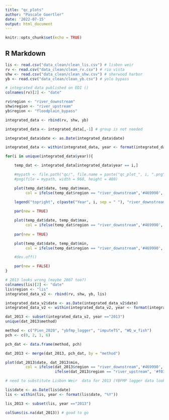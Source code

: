 ```yaml
---
title: "qc_plots"
author: "Pascale Goertler"
date: '2022-07-15'
output: html_document
---
```


```r
knitr::opts_chunk$set(echo = TRUE)
```

## R Markdown

```r
lis <- read.csv("data_clean/clean_lis.csv") # lisbon weir
rv <- read.csv("data_clean/clean_rv.csv") # rio vista
shw <- read.csv("data_clean/clean_shw.csv") # sherwood harbor
yb <- read.csv("data_clean/clean_yb.csv") # yolo bypass

# integrated data published on EDI ()
colnames(rv)[2] <- "date"

rv$region <- "river_downstream"
shw$region <- "river_upstream"
yb$region <- "floodplain_bypass"

integrated_data <- rbind(rv, shw, yb)

integrated_data <- integrated_data[,-1] # group is not needed

integrated_data$date <- as.Date(integrated_data$date)
```

```r

integrated_data <- within(integrated_data, year <- format(integrated_data$date, "%Y"))

for(i in unique(integrated_data$year)){

    temp_dat <- integrated_data[integrated_data$year == i,]

    #mypath <- file.path("qc/", file.name = paste("qc_plot_", i, ".png", sep = ""))
    #png(file = mypath, width = 960, height = 480)

    plot(temp_dat$date, temp_dat$mean,
         col = ifelse(temp_dat$region == "river_downstream",'#469990', ifelse(temp_dat$region == "river_upstream", '#f032e6', '#BABABA')), pch = 2, xlab = "Date", ylab = "", yaxt="n", ylim = c(0,30))
    
    legend("topright", c(paste("Year", i, sep = " "), "river_downstream", "river_upstream", "floodplain_bypass", "mean", "max", "min"), pch = c(15, 15, 15, 15, 2, 1, 5), col = c('#FFFFFF', '#469990', '#f032e6', '#BABABA', '#404040', '#404040', '#404040'), bty ="n")

    par(new = TRUE)

    plot(temp_dat$date, temp_dat$max,
         col = ifelse(temp_dat$region == "river_downstream",'#469990', ifelse(temp_dat$region == "river_upstream", '#f032e6', '#BABABA')), pch = 1, xlab = "Date", ylab = "", yaxt="n", ylim = c(0,30))
    
    par(new = TRUE)

    plot(temp_dat$date, temp_dat$min,
         col = ifelse(temp_dat$region == "river_downstream",'#469990', ifelse(temp_dat$region == "river_upstream", '#f032e6', '#BABABA')), pch = 5, xlab = "Date", ylab = "Temperature (°C)", ylim = c(0,30))

    #dev.off()

    par(new = FALSE)
}

# 2013 looks wrong (maybe 2007 too?)
colnames(lis)[2] <- "date"
lis$region <- "lis"
integrated_data_v2 <- rbind(rv, shw, yb, lis)

integrated_data_v2$date <- as.Date(integrated_data_v2$date)
integrated_data_v2 <- within(integrated_data_v2, year <- format(integrated_data_v2$date, "%Y"))

dat_2013 <- subset(integrated_data_v2, year =="2013")
unique(dat_2013$method)

method <- c("Pien_2020", "ybfmp_logger", "imputeTS", "WQ_w_fish")
pch <- c(0, 2, 1, 6)

pch_dat <- data.frame(method, pch)

dat_2013 <- merge(dat_2013, pch_dat, by = "method")

plot(dat_2013$date, dat_2013$min,
         col = ifelse(dat_2013$region == "river_downstream",'#469990', 
                      ifelse(dat_2013$region == "river_upstream", '#f032e6', ifelse(dat_2013$region == "floodplain_bypass", '#BABABA', '#404040' ))), pch = dat_2013$pch, xlab = "Date", ylab = "Temperature (°C)", ylim = c(0,30))

# need to substitute Lisbon Weir  data for 2013 (YBFMP logger data looks incorrect)
```

```r
lis$date <- as.Date(lis$date)
lis <- within(lis, year <- format(lis$date, "%Y"))

lis_2013 <- subset(lis, year =="2013")

colSums(is.na(dat_2013)) # good to go

```

